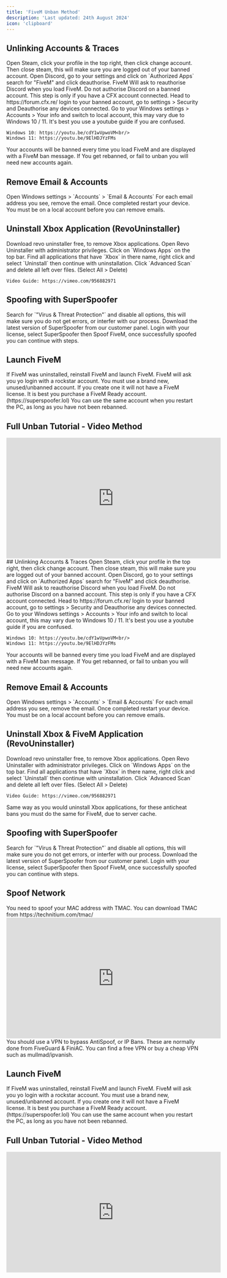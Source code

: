 ```yaml
---
title: 'FiveM Unban Method'
description: 'Last updated: 24th August 2024'
icon: 'clipboard'
---
```


<Tabs>
  <Tab title="Global & Hardware Bans">

## Unlinking Accounts & Traces
<Steps>
  <Step title="Steam">
    Open Steam, click your profile in the top right, then click change account. Then close steam, this will make sure you are logged out of your banned account.
  </Step>
  <Step title="Discord">
    Open Discord, go to your settings and click on `Authorized Apps` search for "FiveM" and click deauthorise.
    <Warning>
      FiveM Will ask to reauthorise Discord when you load FiveM. Do not authorise Discord on a banned account.
    </Warning>
  </Step>
  <Step title="CFX.re">
    <Info>This step is only if you have a CFX account connected.</Info>
    Head to https://forum.cfx.re/ login to your banned account, go to settings > Security and Deauthorise any devices connected.
  </Step>
  <Step title="Windows Local Account">
    Go to your Windows settings > Accounts > Your info and switch to local account, this may vary due to Windows 10 / 11. It's best you use a youtube guide if you are confused.
    
    Windows 10: https://youtu.be/cdY1wVpwoVM<br/>
    Windows 11: https://youtu.be/9ElHDJYzFMs
  </Step>
</Steps>
  <Note>
    Your accounts will be banned every time you load FiveM and are displayed with a FiveM ban message. If You get rebanned, or fail to unban you will need new accounts again.
  </Note>

## Remove Email & Accounts
  <Steps>
  <Step title="Navigate Email & Accounts">
    Open Windows settings > `Accounts` > `Email & Accounts`
  </Step>
  <Step title="Remove Connected Emails">
    For each email address you see, remove the email. Once completed restart your device.
      <Info>
    You must be on a local account before you can remove emails.
  </Info>
  </Step>
</Steps>


## Uninstall Xbox Application (RevoUninstaller)

  <Steps>
  <Step title="Install Revo Uninstaller Free">
  <Card title="Revo Uninstaller" icon="link" href="https://www.revouninstaller.com/products/revo-uninstaller-free/" horizontal>
    Download revo uninstaller free, to remove Xbox applications.
  </Card>
  </Step>
  <Step title="Uninstall Xbox Applications">
     Open Revo Uninstaller with administrator privileges. Click on `Windows Apps` on the top bar. Find all applications that have `Xbox` in there name, right click and select `Uninstall` then continue with uninstallation. Click `Advanced Scan` and delete all left over files. (Select All > Delete)

    Video Guide: https://vimeo.com/956882971


  </Step>
</Steps>

## Spoofing with SuperSpoofer

  <Steps>
  <Step title="Disable Antivirus">
   Search for `"Virus & Threat Protection"` and disable all options, this will make sure you do not get errors, or interfer with our process.
   </Step>
  <Step title="Download SuperSpoofer">
      <Card title="Download Latest Version" icon="link" href="https://panel.superspoofer.lol" horizontal>
    Download the latest version of SuperSpoofer from our customer panel.
  </Card>
  </Step>
  <Step title="Spoof FiveM">
    Login with your license, select SuperSpoofer then Spoof FiveM, once successfully spoofed you can continue with steps.
  </Step>
</Steps>


## Launch FiveM

  <Steps>
  <Step title="Launch FiveM">
   If FiveM was uninstalled, reinstall FiveM and launch FiveM.
   </Step>
  <Step title="Use a New Rockstar Account">
    FiveM will ask you yo login with a rockstar account. You must use a brand new, unused/unbanned account. If you create one it will not have a FiveM license. It is best you purchase a FiveM Ready account. (https://superspoofer.lol)

  <Note>
  You can use the same account when you restart the PC, as long as you have not been rebanned.
  </Note>
  </Step>
</Steps>



  ## Full Unban Tutorial - Video Method

  <iframe
    width="560"
    height="315"
    src="https://www.youtube.com/embed/gVXBwZHZN8Y"
    title="YouTube video player"
    frameBorder="0"
    allow="accelerometer; autoplay; clipboard-write; encrypted-media; gyroscope; picture-in-picture"
    allowFullScreen
    style={{ width: '100%', borderRadius: '0.5rem' }}
  ></iframe>

  </Tab>
  <Tab title="Anticheat Bans (FiveGuard Etc)">
## Unlinking Accounts & Traces
<Steps>
  <Step title="Steam">
    Open Steam, click your profile in the top right, then click change account. Then close steam, this will make sure you are logged out of your banned account.
  </Step>
  <Step title="Discord">
    Open Discord, go to your settings and click on `Authorized Apps` search for "FiveM" and click deauthorise.
    <Warning>
      FiveM Will ask to reauthorise Discord when you load FiveM. Do not authorise Discord on a banned account.
    </Warning>
  </Step>
  <Step title="CFX.re">
    <Info>This step is only if you have a CFX account connected.</Info>
    Head to https://forum.cfx.re/ login to your banned account, go to settings > Security and Deauthorise any devices connected.
  </Step>
  <Step title="Windows Local Account">
    Go to your Windows settings > Accounts > Your info and switch to local account, this may vary due to Windows 10 / 11. It's best you use a youtube guide if you are confused.
    
    Windows 10: https://youtu.be/cdY1wVpwoVM<br/>
    Windows 11: https://youtu.be/9ElHDJYzFMs
  </Step>
</Steps>
  <Note>
    Your accounts will be banned every time you load FiveM and are displayed with a FiveM ban message. If You get rebanned, or fail to unban you will need new accounts again.
  </Note>

## Remove Email & Accounts
  <Steps>
  <Step title="Navigate Email & Accounts">
    Open Windows settings > `Accounts` > `Email & Accounts`
  </Step>
  <Step title="Remove Connected Emails">
    For each email address you see, remove the email. Once completed restart your device.
      <Info>
    You must be on a local account before you can remove emails.
  </Info>
  </Step>
</Steps>


## Uninstall Xbox & FiveM Application (RevoUninstaller)

  <Steps>
  <Step title="Install Revo Uninstaller Free">
  <Card title="Revo Uninstaller" icon="link" href="https://www.revouninstaller.com/products/revo-uninstaller-free/" horizontal>
    Download revo uninstaller free, to remove Xbox applications.
  </Card>
  </Step>
  <Step title="Uninstall Xbox Applications">
     Open Revo Uninstaller with administrator privileges. Click on `Windows Apps` on the top bar. Find all applications that have `Xbox` in there name, right click and select `Uninstall` then continue with uninstallation. Click `Advanced Scan` and delete all left over files. (Select All > Delete)

    Video Guide: https://vimeo.com/956882971


  </Step>

  <Step title="Uninstall FiveM">
     Same way as you would uninstall Xbox applications, for these anticheat bans you must do the same for FiveM, due to server cache.


  </Step>

</Steps>

## Spoofing with SuperSpoofer

  <Steps>
  <Step title="Disable Antivirus">
   Search for `"Virus & Threat Protection"` and disable all options, this will make sure you do not get errors, or interfer with our process.
   </Step>
  <Step title="Download SuperSpoofer">
      <Card title="Download Latest Version" icon="link" href="https://panel.superspoofer.lol" horizontal>
    Download the latest version of SuperSpoofer from our customer panel.
  </Card>
  </Step>
  <Step title="Spoof FiveM">
    Login with your license, select SuperSpoofer then Spoof FiveM, once successfully spoofed you can continue with steps.
  </Step>
</Steps>

## Spoof Network
  <Steps>
  <Step title="Spoof MAC Address">
   You need to spoof your MAC address with TMAC. You can download TMAC from https://technitium.com/tmac/

  <iframe
    width="560"
    height="315"
    src="https://www.youtube.com/embed/Kc7BabFYs7Q"
    title="YouTube video player"
    frameborder="0"
    allow="accelerometer; autoplay; clipboard-write; encrypted-media; gyroscope; picture-in-picture"
    allowfullscreen
  ></iframe>

   </Step>
  <Step title="Use a VPN">
    You should use a VPN to bypass AntiSpoof, or IP Bans. These are normally done from FiveGuard & FiniAC. You can find a free VPN or buy a cheap VPN such as mullmad/ipvanish.
  </Step>
</Steps>

## Launch FiveM

  <Steps>
  <Step title="Launch FiveM">
   If FiveM was uninstalled, reinstall FiveM and launch FiveM.
   </Step>
  <Step title="Use a New Rockstar Account">
    FiveM will ask you yo login with a rockstar account. You must use a brand new, unused/unbanned account. If you create one it will not have a FiveM license. It is best you purchase a FiveM Ready account. (https://superspoofer.lol)

  <Note>
  You can use the same account when you restart the PC, as long as you have not been rebanned.
  </Note>
  </Step>
</Steps>



  ## Full Unban Tutorial - Video Method

  <iframe
    width="560"
    height="315"
    src="https://www.youtube.com/embed/gVXBwZHZN8Y"
    title="YouTube video player"
    frameBorder="0"
    allow="accelerometer; autoplay; clipboard-write; encrypted-media; gyroscope; picture-in-picture"
    allowFullScreen
    style={{ width: '100%', borderRadius: '0.5rem' }}
  ></iframe>

  </Tab>

</Tabs>



